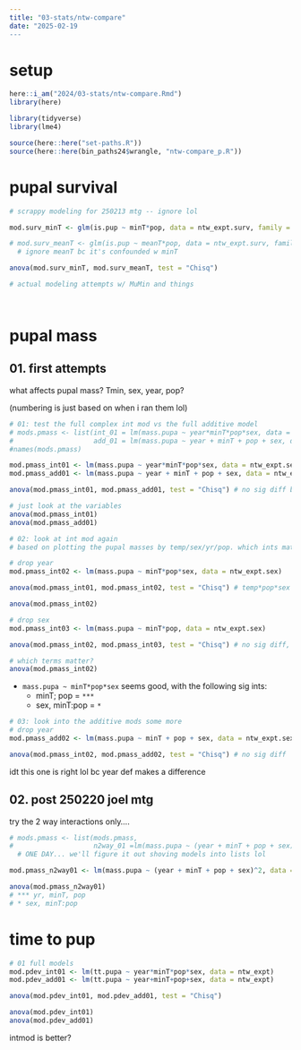 ```yaml
---
title: "03-stats/ntw-compare"
date: "2025-02-19
---
```


# setup

```r
here::i_am("2024/03-stats/ntw-compare.Rmd")
library(here)

library(tidyverse)
library(lme4)

source(here::here("set-paths.R"))
source(here::here(bin_paths24$wrangle, "ntw-compare_p.R"))
```

# pupal survival

```r
# scrappy modeling for 250213 mtg -- ignore lol

mod.surv_minT <- glm(is.pup ~ minT*pop, data = ntw_expt.surv, family = "binomial") # need to add `year`

# mod.surv_meanT <- glm(is.pup ~ meanT*pop, data = ntw_expt.surv, family = "binomial")
  # ignore meanT bc it's confounded w minT

anova(mod.surv_minT, mod.surv_meanT, test = "Chisq") 
```

```r
# actual modeling attempts w/ MuMin and things




```

# pupal mass

## 01. first attempts

what affects pupal mass? Tmin, sex, year, pop?

(numbering is just based on when i ran them lol)

```r
# 01: test the full complex int mod vs the full additive model
# mods.pmass <- list(int_01 = lm(mass.pupa ~ year*minT*pop*sex, data = ntw_expt.sex),
#                    add_01 = lm(mass.pupa ~ year + minT + pop + sex, data = ntw_expt.sex))
#names(mods.pmass)

mod.pmass_int01 <- lm(mass.pupa ~ year*minT*pop*sex, data = ntw_expt.sex)
mod.pmass_add01 <- lm(mass.pupa ~ year + minT + pop + sex, data = ntw_expt.sex)

anova(mod.pmass_int01, mod.pmass_add01, test = "Chisq") # no sig diff btwn add/int: add is better

# just look at the variables
anova(mod.pmass_int01)
anova(mod.pmass_add01)
```

```r
# 02: look at int mod again
# based on plotting the pupal masses by temp/sex/yr/pop. which ints matter?

# drop year
mod.pmass_int02 <- lm(mass.pupa ~ minT*pop*sex, data = ntw_expt.sex) 

anova(mod.pmass_int01, mod.pmass_int02, test = "Chisq") # temp*pop*sex is better

anova(mod.pmass_int02)

# drop sex
mod.pmass_int03 <- lm(mass.pupa ~ minT*pop, data = ntw_expt.sex) 

anova(mod.pmass_int02, mod.pmass_int03, test = "Chisq") # no sig diff, so keep sex?

# which terms matter?
anova(mod.pmass_int02)
```

-   `mass.pupa ~ minT*pop*sex` seems good, with the following sig ints:
    -   minT; pop = `***`
    -   sex, minT:pop = `*`

```r
# 03: look into the additive mods some more
# drop year
mod.pmass_add02 <- lm(mass.pupa ~ minT + pop + sex, data = ntw_expt.sex)

anova(mod.pmass_int02, mod.pmass_add02, test = "Chisq") # no sig diff
```

idt this one is right lol bc year def makes a difference

## 02. post 250220 joel mtg

try the 2 way interactions only....

```r
# mods.pmass <- list(mods.pmass,
#                    n2way_01 =lm(mass.pupa ~ (year + minT + pop + sex)^2, data = ntw_expt.sex))
  # ONE DAY... we'll figure it out shoving models into lists lol

mod.pmass_n2way01 <- lm(mass.pupa ~ (year + minT + pop + sex)^2, data = ntw_expt.sex)

anova(mod.pmass_n2way01)
# *** yr, minT, pop
# * sex, minT:pop
```

# time to pup

```r
# 01 full models
mod.pdev_int01 <- lm(tt.pupa ~ year*minT*pop*sex, data = ntw_expt)
mod.pdev_add01 <- lm(tt.pupa ~ year+minT+pop+sex, data = ntw_expt)

anova(mod.pdev_int01, mod.pdev_add01, test = "Chisq")

anova(mod.pdev_int01)
anova(mod.pdev_add01)
```

intmod is better?
